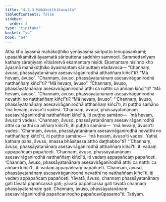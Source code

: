 ```yaml
---
title: "4.3.3 Mahākoṭṭhikasutta"
tableOfContents: false
sidebar:
  order: 4
type: "tipitaka"
basket: "su"
book: "a4"
---
```



<DynamicBreadcrumb />

<Division number="173" book="a4">

<Paragraph number="1028" book="a4">
Atha kho āyasmā mahākoṭṭhiko yenāyasmā sāriputto tenupasaṅkami; upasaṅkamitvā āyasmatā sāriputtena saddhiṃ sammodi. Sammodanīyaṃ kathaṃ sāraṇīyaṃ vītisāretvā ekamantaṃ nisīdi. Ekamantaṃ nisinno kho āyasmā mahākoṭṭhiko āyasmantaṃ sāriputtaṃ etadavoca—
</Paragraph>

<Paragraph number="1029" book="a4">
“Channaṃ, āvuso, phassāyatanānaṃ asesavirāganirodhā atthaññaṃ kiñcī”ti?
</Paragraph>

<Paragraph number="1030" book="a4">
“Mā hevaṃ, āvuso”.
</Paragraph>

<Paragraph number="1031" book="a4">
“Channaṃ, āvuso, phassāyatanānaṃ asesavirāganirodhā natthaññaṃ kiñcī”ti?
</Paragraph>

<Paragraph number="1032" book="a4">
“Mā hevaṃ, āvuso”.
</Paragraph>

<Paragraph number="1033" book="a4">
“Channaṃ, āvuso, phassāyatanānaṃ asesavirāganirodhā atthi ca natthi ca aññaṃ kiñcī”ti?
</Paragraph>

<Paragraph number="1034" book="a4">
“Mā hevaṃ, āvuso”.
</Paragraph>

<Paragraph number="1035" book="a4">
“Channaṃ, āvuso, phassāyatanānaṃ asesavirāganirodhā nevatthi no natthaññaṃ kiñcī”ti?
</Paragraph>

<Paragraph number="1036" book="a4">
“Mā hevaṃ, āvuso”.
</Paragraph>

<Paragraph number="1037" book="a4">
“‘Channaṃ, āvuso, phassāyatanānaṃ asesavirāganirodhā atthaññaṃ kiñcī’ti, iti puṭṭho samāno ‘mā hevaṃ, āvuso’ti vadesi. ‘Channaṃ, āvuso, phassāyatanānaṃ asesavirāganirodhā natthaññaṃ kiñcī’ti, iti puṭṭho samāno—  ‘mā hevaṃ, āvuso’ti vadesi. ‘Channaṃ, āvuso, phassāyatanānaṃ asesavirāganirodhā atthi ca natthi ca aññaṃ kiñcī’ti, iti puṭṭho samāno—  ‘mā hevaṃ, āvuso’ti vadesi. ‘Channaṃ, āvuso, phassāyatanānaṃ asesavirāganirodhā nevatthi no natthaññaṃ kiñcī’ti, iti puṭṭho samāno—  ‘mā hevaṃ, āvuso’ti vadesi. Yathā kathaṃ pana, āvuso, imassa bhāsitassa attho daṭṭhabbo”ti?
</Paragraph>

<Paragraph number="1038" book="a4">
“‘Channaṃ, āvuso, phassāyatanānaṃ asesavirāganirodhā atthaññaṃ kiñcī’ti, iti vadaṃ appapañcaṃ papañceti. ‘Channaṃ, āvuso, phassāyatanānaṃ asesavirāganirodhā natthaññaṃ kiñcī’ti, iti vadaṃ appapañcaṃ papañceti. ‘Channaṃ, āvuso, phassāyatanānaṃ asesavirāganirodhā atthi ca natthi ca aññaṃ kiñcī’ti, iti vadaṃ appapañcaṃ papañceti. ‘Channaṃ, āvuso, phassāyatanānaṃ asesavirāganirodhā nevatthi no natthaññaṃ kiñcī’ti, iti vadaṃ appapañcaṃ papañceti. Yāvatā, āvuso, channaṃ phassāyatanānaṃ gati tāvatā papañcassa gati; yāvatā papañcassa gati tāvatā channaṃ phassāyatanānaṃ gati. Channaṃ, āvuso, phassāyatanānaṃ asesavirāganirodhā papañcanirodho papañcavūpasamo”ti.

</Paragraph>
</Division>

<Paragraph number="1039" type="center" book="a4">
Tatiyaṃ.
</Paragraph>